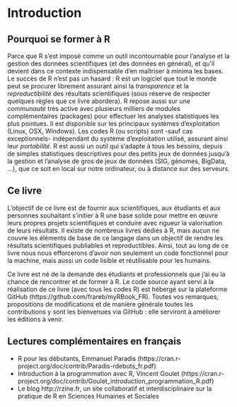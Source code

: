 # Introduction {#intro}

\adjustmtc
\minitoc

## Pourquoi se former à R
Parce que R s'est imposé comme un outil incontournable pour l'analyse et la gestion des données scientifiques (et des données en général), et qu'il devient dans ce contexte indispensable d'en maîtriser à minima les bases. Le succès de R n'est pas un hasard : R est un logiciel que tout le monde peut se procurer librement assurant ainsi la *transparence* et la *reproductibilité* des résultats scientifiques (sous réserve de respecter quelques règles que ce livre abordera). R repose aussi sur une *communauté* très active avec plusieurs milliers de modules complémentaires (packages) pour effectuer les analyses statistiques les plus pointues. Il est disponible sur les principaux systèmes d'exploitation (Linux, OSX, Windows). Les codes R (ou scripts) sont -sauf cas exceptionnels- indépendant du système d'exploitation utilisé, assurant ainsi leur *portabilité*. R est aussi un outil qui s'adapte à tous les besoins, depuis de simples statistiques descriptives pour des petits jeux de données jusqu'à la gestion et l'analyse de gros de jeux de données (SIG, génomes, BigData, ...), que ce soit en local sur notre ordinateur, ou à distance sur des serveurs.

## Ce livre
L'objectif de ce livre est de fournir aux scientifiques, aux étudiants et aux personnes souhaitant s'initier à R une base solide pour mettre en œuvre leurs propres projets scientifiques et conduire avec rigueur la valorisation de leurs résultats. Il existe de nombreux livres dédiés à R, mais aucun ne couvre les éléments de base de ce langage dans un objectif de rendre les résultats scientifiques publiables et reproductibles. Ainsi, tout au long de ce livre nous nous efforcerons d’avoir non seulement un code fonctionnel pour la machine, mais aussi un code lisible et réutilisable pour les humains.

Ce livre est né de la demande des étudiants et professionnels que j'ai eu la chance de rencontrer et de former à R. Le code source ayant servi à la réalisation de ce livre (avec tous les codes R) est hébergé sur la plateforme GitHub (https://github.com/frareb/myRBook_FR). Toutes vos remarques, propositions de modifications et de manière générale toutes les contributions y sont les bienvenues via GitHub : elle serviront à améliorer les éditions à venir. 

## Lectures complémentaires en français

* R pour les débutants, Emmanuel Paradis (https://cran.r-project.org/doc/contrib/Paradis-rdebuts_fr.pdf)
* Introduction à la programmation avec R, Vincent Goulet (https://cran.r-project.org/doc/contrib/Goulet_introduction_programmation_R.pdf)
* Le blog http://rzine.fr, un site collaboratif et interdisciplinaire sur la pratique de R en Sciences Humaines et Sociales
